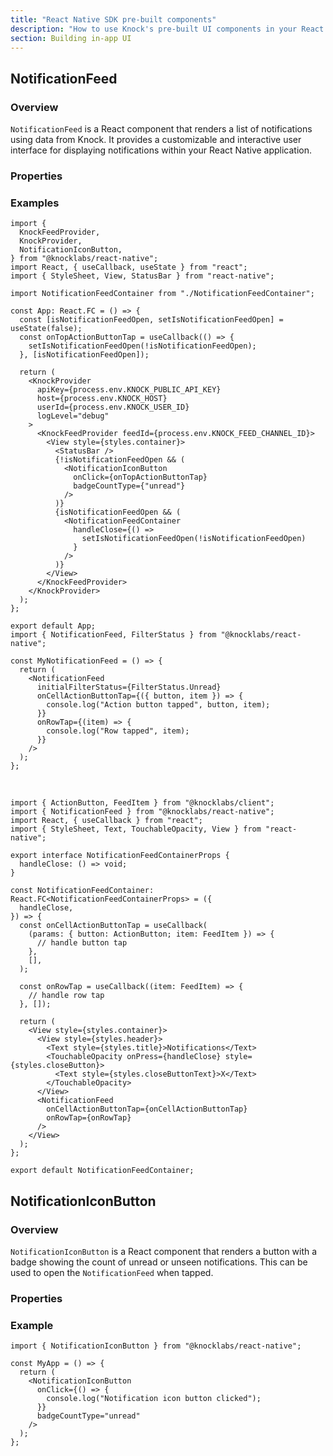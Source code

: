 ```yaml
---
title: "React Native SDK pre-built components"
description: "How to use Knock's pre-built UI components in your React Native application."
section: Building in-app UI
---
```


## NotificationFeed

### Overview

`NotificationFeed` is a React component that renders a list of notifications using data from Knock. It provides a customizable and interactive user interface for displaying notifications within your React Native application.

### Properties

<Attributes>
  <Attribute
    name="initialFilterStatus"
    type="FilterStatus"
    description="The initial filter applied to the notification feed. Defaults to 'All'."
  />
  <Attribute
    name="notificationRowStyle"
    type="NotificationFeedCellStyle"
    description="Customizes the style of the notification rows in the feed."
  />
  <Attribute
    name="headerConfig"
    type="NotificationFeedHeaderConfig"
    description="Configures the header of the notification feed."
  />
  <Attribute
    name="emptyFeedStyle"
    type="EmptyNotificationFeedStyle"
    description="Customizes the appearance of the empty state when there are no notifications."
  />
  <Attribute
    name="onCellActionButtonTap"
    type="(params: { button: ActionButton, item: FeedItem }) => void"
    description="Callback triggered when an action button in a notification row is tapped."
  />
  <Attribute
    name="onRowTap"
    type="(item: FeedItem) => void"
    description="Callback triggered when a notification row is tapped."
  />
</Attributes>

### Examples

```tsx
import {
  KnockFeedProvider,
  KnockProvider,
  NotificationIconButton,
} from "@knocklabs/react-native";
import React, { useCallback, useState } from "react";
import { StyleSheet, View, StatusBar } from "react-native";

import NotificationFeedContainer from "./NotificationFeedContainer";

const App: React.FC = () => {
  const [isNotificationFeedOpen, setIsNotificationFeedOpen] = useState(false);
  const onTopActionButtonTap = useCallback(() => {
    setIsNotificationFeedOpen(!isNotificationFeedOpen);
  }, [isNotificationFeedOpen]);

  return (
    <KnockProvider
      apiKey={process.env.KNOCK_PUBLIC_API_KEY}
      host={process.env.KNOCK_HOST}
      userId={process.env.KNOCK_USER_ID}
      logLevel="debug"
    >
      <KnockFeedProvider feedId={process.env.KNOCK_FEED_CHANNEL_ID}>
        <View style={styles.container}>
          <StatusBar />
          {!isNotificationFeedOpen && (
            <NotificationIconButton
              onClick={onTopActionButtonTap}
              badgeCountType={"unread"}
            />
          )}
          {isNotificationFeedOpen && (
            <NotificationFeedContainer
              handleClose={() =>
                setIsNotificationFeedOpen(!isNotificationFeedOpen)
              }
            />
          )}
        </View>
      </KnockFeedProvider>
    </KnockProvider>
  );
};

export default App;
import { NotificationFeed, FilterStatus } from "@knocklabs/react-native";

const MyNotificationFeed = () => {
  return (
    <NotificationFeed
      initialFilterStatus={FilterStatus.Unread}
      onCellActionButtonTap={({ button, item }) => {
        console.log("Action button tapped", button, item);
      }}
      onRowTap={(item) => {
        console.log("Row tapped", item);
      }}
    />
  );
};
```

<br />

```tsx
import { ActionButton, FeedItem } from "@knocklabs/client";
import { NotificationFeed } from "@knocklabs/react-native";
import React, { useCallback } from "react";
import { StyleSheet, Text, TouchableOpacity, View } from "react-native";

export interface NotificationFeedContainerProps {
  handleClose: () => void;
}

const NotificationFeedContainer: React.FC<NotificationFeedContainerProps> = ({
  handleClose,
}) => {
  const onCellActionButtonTap = useCallback(
    (params: { button: ActionButton; item: FeedItem }) => {
      // handle button tap
    },
    [],
  );

  const onRowTap = useCallback((item: FeedItem) => {
    // handle row tap
  }, []);

  return (
    <View style={styles.container}>
      <View style={styles.header}>
        <Text style={styles.title}>Notifications</Text>
        <TouchableOpacity onPress={handleClose} style={styles.closeButton}>
          <Text style={styles.closeButtonText}>X</Text>
        </TouchableOpacity>
      </View>
      <NotificationFeed
        onCellActionButtonTap={onCellActionButtonTap}
        onRowTap={onRowTap}
      />
    </View>
  );
};

export default NotificationFeedContainer;
```

## NotificationIconButton

### Overview

`NotificationIconButton` is a React component that renders a button with a badge showing the count of unread or unseen notifications. This can be used to open the `NotificationFeed` when tapped.

### Properties

<Attributes>
  <Attribute
    name="onClick"
    type="() => void"
    description="Callback triggered when the button is pressed."
  />
  <Attribute
    name="badgeCountType"
    type="BadgeCountType"
    description="Specifies whether to display the count of 'unread', 'unseen', or 'all' notifications."
  />
  <Attribute
    name="styleOverride"
    type="ViewStyle"
    description="Customizes the overall style of the button."
  />
</Attributes>

### Example

```tsx
import { NotificationIconButton } from "@knocklabs/react-native";

const MyApp = () => {
  return (
    <NotificationIconButton
      onClick={() => {
        console.log("Notification icon button clicked");
      }}
      badgeCountType="unread"
    />
  );
};
```
